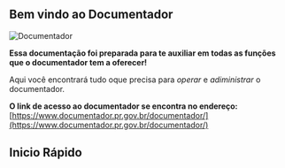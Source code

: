 
## Bem vindo ao Documentador
![Documentador](/documentador.png)

**Essa documentação foi preparada para te auxiliar em todas as funções que o documentador tem a oferecer!**

Aqui você encontrará tudo oque precisa para *operar* e *adiministrar* o documentador.

**O link de acesso ao documentador se encontra no endereço:**<br />
[https://www.documentador.pr.gov.br/documentador/](https://www.documentador.pr.gov.br/documentador/)

## Inicio Rápido
  <Cards>
    <Card title="Conceitos Fundamentais" href="/concepts" />
    <Card title="Conheça a interface" href="/basic/interface" />
    <Card title="Documentos" href="/basic/documents" />
  </Cards>